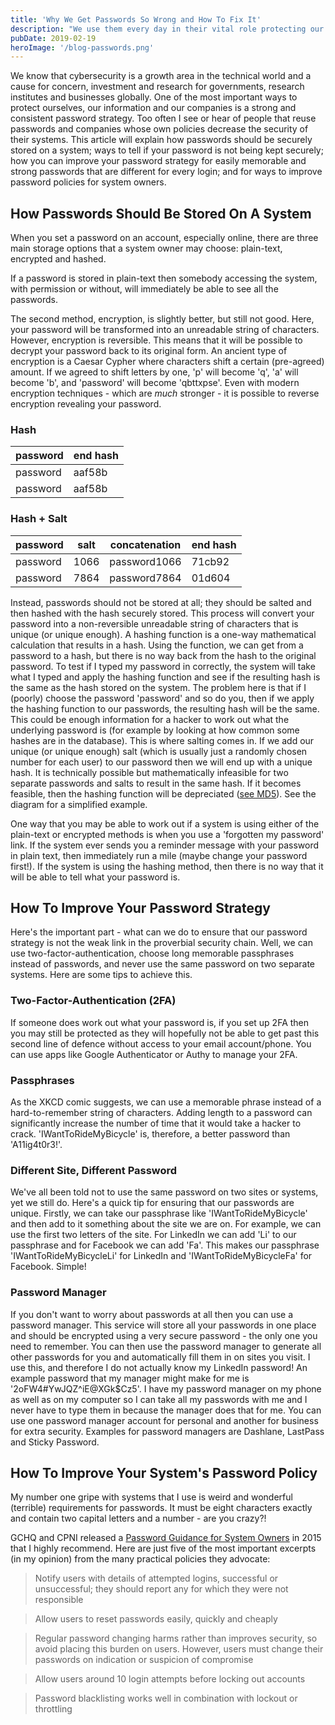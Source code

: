 ```yaml
---
title: 'Why We Get Passwords So Wrong and How To Fix It'
description: "We use them every day in their vital role protecting our private information, online selves and even our livelihoods. Yet still, we get them wrong. Here's an article all about passwords"
pubDate: 2019-02-19
heroImage: '/blog-passwords.png'
---
```



We know that cybersecurity is a growth area in the technical world and a cause for concern, investment and research for governments, research institutes and businesses globally. One of the most important ways to protect ourselves, our information and our companies is a strong and consistent password strategy. Too often I see or hear of people that reuse passwords and companies whose own policies decrease the security of their systems. This article will explain how passwords should be securely stored on a system; ways to tell if your password is not being kept securely; how you can improve your password strategy for easily memorable and strong passwords that are different for every login; and for ways to improve password policies for system owners.

## How Passwords Should Be Stored On A System
When you set a password on an account, especially online, there are three main storage options that a system owner may choose: plain-text, encrypted and hashed.

If a password is stored in plain-text then somebody accessing the system, with permission or without, will immediately be able to see all the passwords.

The second method, encryption, is slightly better, but still not good. Here, your password will be transformed into an unreadable string of characters. However, encryption is reversible. This means that it will be possible to decrypt your password back to its original form. An ancient type of encryption is a Caesar Cypher where characters shift a certain (pre-agreed) amount. If we agreed to shift letters by one, 'p' will become 'q', 'a' will become 'b', and 'password' will become 'qbttxpse'. Even with modern encryption techniques - which are *much* stronger - it is possible to reverse encryption revealing your password.

### Hash

| **password** | **end hash** |
|---|---|
| password | aaf58b |
| password | aaf58b |

### Hash + Salt
| **password** | **salt** | **concatenation** | **end hash** |
|---|---|--|--|
| password | 1066 | password1066 | 71cb92 |
| password | 7864 | password7864 | 01d604 |

Instead, passwords should not be stored at all; they should be salted and then hashed with the hash securely stored. This process will convert your password into a non-reversible unreadable string of characters that is unique (or unique enough). A hashing function is a one-way mathematical calculation that results in a hash. Using the function, we can get from a password to a hash, but there is no way back from the hash to the original password. To test if I typed my password in correctly, the system will take what I typed and apply the hashing function and see if the resulting hash is the same as the hash stored on the system. The problem here is that if I (poorly) choose the password 'password' and so do you, then if we apply the hashing function to our passwords, the resulting hash will be the same. This could be enough information for a hacker to work out what the underlying password is (for example by looking at how common some hashes are in the database). This is where salting comes in. If we add our unique (or unique enough) salt (which is usually just a randomly chosen number for each user) to our password then we will end up with a unique hash. It is technically possible but mathematically infeasible for two separate passwords and salts to result in the same hash. If it becomes feasible, then the hashing function will be depreciated ([see MD5](https://en.wikipedia.org/wiki/MD5)). See the diagram for a simplified example.

One way that you may be able to work out if a system is using either of the plain-text or encrypted methods is when you use a 'forgotten my password' link. If the system ever sends you a reminder message with your password in plain text, then immediately run a mile (maybe change your password first!). If the system is using the hashing method, then there is no way that it will be able to tell what your password is.

<div align="center">
  <YouTube
    title="How NOT to Store Passwords! - Computerphile"
    videoCode="8ZtInClXe1Q"
  />
</div>

## How To Improve Your Password Strategy
Here's the important part - what can we do to ensure that our password strategy is not the weak link in the proverbial security chain. Well, we can use two-factor-authentication, choose long memorable passphrases instead of passwords, and never use the same password on two separate systems. Here are some tips to achieve this.

### Two-Factor-Authentication (2FA)
If someone does work out what your password is, if you set up 2FA then you may still be protected as they will hopefully not be able to get past this second line of defence without access to your email account/phone. You can use apps like Google Authenticator or Authy to manage your 2FA.

### Passphrases
As the XKCD comic suggests, we can use a memorable phrase instead of a hard-to-remember string of characters. Adding length to a password can significantly increase the number of time that it would take a hacker to crack. 'IWantToRideMyBicycle' is, therefore, a better password than 'A11ig4t0r3!'.

### Different Site, Different Password
We've all been told not to use the same password on two sites or systems, yet we still do. Here's a quick tip for ensuring that our passwords are unique. Firstly, we can take our passphrase like 'IWantToRideMyBicycle' and then add to it something about the site we are on. For example, we can use the first two letters of the site. For LinkedIn we can add 'Li' to our passphrase and for Facebook we can add 'Fa'. This makes our passphrase 'IWantToRideMyBicycleLi' for LinkedIn and 'IWantToRideMyBicycleFa' for Facebook. Simple!

### Password Manager
If you don't want to worry about passwords at all then you can use a password manager. This service will store all your passwords in one place and should be encrypted using a very secure password - the only one you need to remember. You can then use the password manager to generate all other passwords for you and automatically fill them in on sites you visit. I use this, and therefore I do not actually know my LinkedIn password! An example password that my manager might make for me is '2oFW4#YwJQZ^iE@XGk$Cz5'. I have my password manager on my phone as well as on my computer so I can take all my passwords with me and I never have to type them in because the manager does that for me. You can use one password manager account for personal and another for business for extra security. Examples for password managers are Dashlane, LastPass and Sticky Password.

## How To Improve Your System's Password Policy
My number one gripe with systems that I use is weird and wonderful (terrible) requirements for passwords. It must be eight characters exactly and contain two capital letters and a number - are you crazy?!

GCHQ and CPNI released a [Password Guidance for System Owners](https://assets.publishing.service.gov.uk/government/uploads/system/uploads/attachment_data/file/458857/Password_guidance_-_simplifying_your_approach.pdf) in 2015 that I highly recommend. Here are just five of the most important excerpts (in my opinion) from the many practical policies they advocate:

> Notify users with details of attempted logins, successful or unsuccessful; they should report any for which they were not responsible

> Allow users to reset passwords easily, quickly and cheaply

> Regular password changing harms rather than improves security, so avoid placing this burden on users. However, users must change their passwords on indication or suspicion of compromise

> Allow users around 10 login attempts before locking out accounts

> Password blacklisting works well in combination with lockout or throttling